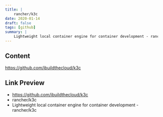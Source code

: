 ```yaml
---
title: |
    rancher/k3c
date: 2020-01-14
draft: false
tags: [github]
summary: |
    Lightweight local container engine for container development - rancher/k3c
---
```


## Content

https://github.com/ibuildthecloud/k3c

## Link Preview

- https://github.com/ibuildthecloud/k3c
- rancher/k3c
- Lightweight local container engine for container development - rancher/k3c
